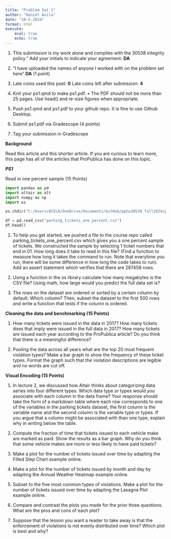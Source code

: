 ```yaml
---
title: "Problem Set 1"
author: "Daniel Avila"
date: "10-5-2024"
format: html
execute:
    eval: true
    echo: true
---
```


1. This submission is my work alone and complies with the 30538 integrity policy.” Add
your initials to indicate your agreement: **DA**

2. “I have uploaded the names of anyone I worked with on the problem set here” **DA**
(1 point)

3. Late coins used this pset: **0** Late coins left after submission: **4**

4. Knit your ps1.qmd to make ps1.pdf.
• The PDF should not be more than 25 pages. Use head() and re-size figures when
appropriate.

5. Push ps1.qmd and ps1.pdf to your github repo. It is fine to use Github Desktop.

6. Submit ps1.pdf via Gradescope (4 points)

7. Tag your submission in Gradescope

**Background**

Read this article and this shorter article. If you are curious to learn more, this page has all
of the articles that ProPublica has done on this topic. 

***PS1***

Read in one percent sample (15 Points)

```python
import pandas as pd
import altair as alt
import numpy as np
import os

os.chdir("C:/Users/AVILA/OneDrive/Documents/GitHub/ppha30538_fall2024/problem_sets/ps1/data")

df = pd.read_csv("parking_tickets_one_percent.csv")
df.head()
```

1. To help you get started, we pushed a file to the course repo called parking_tickets_one_percent.csv which gives you a one percent sample of tickets. We constructed the sample by selecting 1 ticket numbers that end in 01. How long does it take to read in this file? (Find a function to measure how long it takes the command to run. Note that everytime you run, there will be some difference in how long the code takes to run). Add an assert statement which verifies that there are 287458 rows. 

2. Using a function in the os library calculate how many megabytes is the CSV file? Using
math, how large would you predict the full data set is?


3. The rows on the dataset are ordered or sorted by a certain column by default. Which
column? Then, subset the dataset to the first 500 rows and write a function that tests
if the column is ordered.


**Cleaning the data and benchmarking (15 Points)**


1. How many tickets were issued in the data in 2017? How many tickets does that imply
were issued in the full data in 2017? How many tickets are issued each year according
to the ProPublica article? Do you think that there is a meaningful difference?


2. Pooling the data across all years what are the top 20 most frequent violation types?
Make a bar graph to show the frequency of these ticket types. Format the graph such
that the violation descriptions are legible and no words are cut off.


**Visual Encoding (15 Points)**

1. In lecture 2, we discussed how Altair thinks about categorizing data series into four
different types. Which data type or types would you associate with each column in the
data frame? Your response should take the form of a markdown table where each row
corresponds to one of the variables in the parking tickets dataset, the first column is the
variable name and the second column is the variable type or types. If you argue that a
column might be associated with than one type, explain why in writing below the table.


2. Compute the fraction of time that tickets issued to each vehicle make are marked as paid.
Show the results as a bar graph. Why do you think that some vehicle makes are more
or less likely to have paid tickets?


3. Make a plot for the number of tickets issued over time by adapting the Filled Step Chart
example online.


4. Make a plot for the number of tickets issued by month and day by adapting the Annual
Weather Heatmap example online.


5. Subset to the five most common types of violations. Make a plot for the number of
tickets issued over time by adapting the Lasagna Plot example online.

6. Compare and contrast the plots you made for the prior three questions. What are the
pros and cons of each plot?

7. Suppose that the lesson you want a reader to take away is that the enforcement of
violations is not evenly distributed over time? Which plot is best and why?